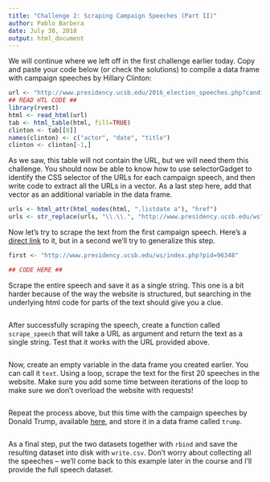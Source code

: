 ```yaml
---
title: "Challenge 2: Scraping Campaign Speeches (Part II)"
author: Pablo Barbera
date: July 30, 2018
output: html_document
---
```


We will continue where we left off in the first challenge earlier today. Copy and paste your code below (or check the solutions) to compile a data frame with campaign speeches by Hillary Clinton:

```r
url <- "http://www.presidency.ucsb.edu/2016_election_speeches.php?candidate=70&campaign=2016CLINTON&doctype=5000"
## READ HTL CODE ##
library(rvest)
html <- read_html(url)
tab <- html_table(html, fill=TRUE)
clinton <- tab[[8]]
names(clinton) <- c("actor", "date", "title")
clinton <- clinton[-1,]
```

As we saw, this table will not contain the URL, but we will need them this challenge. You should now be able to know how to use selectorGadget to identify the CSS selector of the URLs for each campaign speech, and then write code to extract all the URLs in a vector. As a last step here, add that vector as an additional variable in the data frame.


```r
urls <- html_attr(html_nodes(html, ".listdate a"), "href")
urls <- str_replace(urls, "\\.\\.", "http://www.presidency.ucsb.edu/ws")
```

Now let's try to scrape the text from the first campaign speech. Here's a [direct link](http://www.presidency.ucsb.edu/ws/index.php?pid=96348) to it, but in a second we'll try to generalize this step.

```r
first <- "http://www.presidency.ucsb.edu/ws/index.php?pid=96348"

## CODE HERE ##

```

Scrape the entire speech and save it as a single string. This one is a bit harder because of the way the website is structured, but searching in the underlying html code for parts of the text should give you a clue.

```r

```

After successfully scraping the speech, create a function called `scrape_speech` that will take a URL as argument and return the text as a single string. Test that it works with the URL provided above.


```r


```

Now, create an empty variable in the data frame you created earlier. You can call it `text`. Using a loop, scrape the text for the first 20 speeches in the website. Make sure you add some time between iterations of the loop to make sure we don't overload the website with requests!


```r

```

Repeat the process above, but this time with the campaign speeches by Donald Trump, available [here](http://www.presidency.ucsb.edu/2016_election_speeches.php?candidate=45&campaign=2016TRUMP&doctype=5000), and store it in a data frame called `trump`.

```r


```

As a final step, put the two datasets together with `rbind` and save the resulting dataset into disk with `write.csv`. Don't worry about collecting all the speeches -- we'll come back to this example later in the course and I'll provide the full speech dataset.


```r


```





